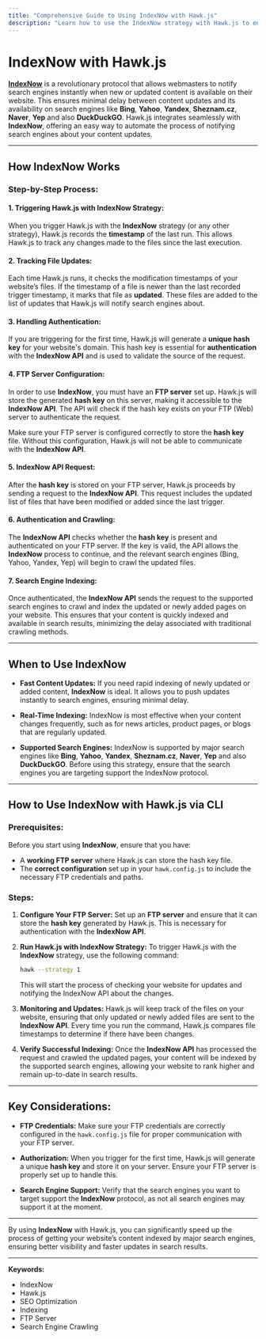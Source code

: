 ```yaml
---
title: "Comprehensive Guide to Using IndexNow with Hawk.js"
description: "Learn how to use the IndexNow strategy with Hawk.js to ensure rapid indexing of your website's content. Discover how it works, when to use it, and how to set it up via CLI."
---
```


# IndexNow with Hawk.js

**[IndexNow](https://www.indexnow.org/)** is a revolutionary protocol that allows webmasters to notify search engines instantly when new or updated content is available on their website. This ensures minimal delay between content updates and its availability on search engines like **Bing**, **Yahoo**, **Yandex**, **Sheznam.cz**, **Naver**, **Yep** and also **DuckDuckGO**. Hawk.js integrates seamlessly with **IndexNow**, offering an easy way to automate the process of notifying search engines about your content updates.

---

## How IndexNow Works

### Step-by-Step Process:

#### 1. **Triggering Hawk.js with IndexNow Strategy:**
   When you trigger Hawk.js with the **IndexNow** strategy (or any other strategy), Hawk.js records the **timestamp** of the last run. This allows Hawk.js to track any changes made to the files since the last execution.

#### 2. **Tracking File Updates:**
   Each time Hawk.js runs, it checks the modification timestamps of your website’s files. If the timestamp of a file is newer than the last recorded trigger timestamp, it marks that file as **updated**. These files are added to the list of updates that Hawk.js will notify search engines about.

#### 3. **Handling Authentication:**
   If you are triggering for the first time, Hawk.js will generate a **unique hash key** for your website's domain. This hash key is essential for **authentication** with the **IndexNow API** and is used to validate the source of the request.

#### 4. **FTP Server Configuration:**
   In order to use **IndexNow**, you must have an **FTP server** set up. Hawk.js will store the generated **hash key** on this server, making it accessible to the **IndexNow API**. The API will check if the hash key exists on your FTP (Web) server to authenticate the request.
   
   Make sure your FTP server is configured correctly to store the **hash key** file. Without this configuration, Hawk.js will not be able to communicate with the **IndexNow API**.

#### 5. **IndexNow API Request:**
   After the **hash key** is stored on your FTP server, Hawk.js proceeds by sending a request to the **IndexNow API**. This request includes the updated list of files that have been modified or added since the last trigger.

#### 6. **Authentication and Crawling:**
   The **IndexNow API** checks whether the **hash key** is present and authenticated on your FTP server. If the key is valid, the API allows the **IndexNow** process to continue, and the relevant search engines (Bing, Yahoo, Yandex, Yep) will begin to crawl the updated files.

#### 7. **Search Engine Indexing:**
   Once authenticated, the **IndexNow API** sends the request to the supported search engines to crawl and index the updated or newly added pages on your website. This ensures that your content is quickly indexed and available in search results, minimizing the delay associated with traditional crawling methods.

---

## When to Use IndexNow

- **Fast Content Updates:** If you need rapid indexing of newly updated or added content, **IndexNow** is ideal. It allows you to push updates instantly to search engines, ensuring minimal delay.
  
- **Real-Time Indexing:** IndexNow is most effective when your content changes frequently, such as for news articles, product pages, or blogs that are regularly updated.

- **Supported Search Engines:** IndexNow is supported by major search engines like **Bing**, **Yahoo**, **Yandex**, **Sheznam.cz**, **Naver**, **Yep** and also **DuckDuckGO**. Before using this strategy, ensure that the search engines you are targeting support the IndexNow protocol.

---

## How to Use IndexNow with Hawk.js via CLI

### Prerequisites:

Before you start using **IndexNow**, ensure that you have:

- A **working FTP server** where Hawk.js can store the hash key file.
- The **correct configuration** set up in your `hawk.config.js` to include the necessary FTP credentials and paths.

### Steps:

1. **Configure Your FTP Server:**
   Set up an **FTP server** and ensure that it can store the **hash key** generated by Hawk.js. This is necessary for authentication with the **IndexNow API**.

2. **Run Hawk.js with IndexNow Strategy:**
   To trigger Hawk.js with the **IndexNow** strategy, use the following command:

   ```bash
   hawk --strategy 1
   ```

   This will start the process of checking your website for updates and notifying the IndexNow API about the changes.

3. **Monitoring and Updates:**
   Hawk.js will keep track of the files on your website, ensuring that only updated or newly added files are sent to the **IndexNow API**. Every time you run the command, Hawk.js compares file timestamps to determine if there have been changes.

4. **Verify Successful Indexing:**
   Once the **IndexNow API** has processed the request and crawled the updated pages, your content will be indexed by the supported search engines, allowing your website to rank higher and remain up-to-date in search results.

---

## Key Considerations:

- **FTP Credentials:** Make sure your FTP credentials are correctly configured in the `hawk.config.js` file for proper communication with your FTP server.
  
- **Authorization:** When you trigger for the first time, Hawk.js will generate a unique **hash key** and store it on your server. Ensure your FTP server is properly set up to handle this.

- **Search Engine Support:** Verify that the search engines you want to target support the **IndexNow** protocol, as not all search engines may support it at the moment.

---

By using **IndexNow** with Hawk.js, you can significantly speed up the process of getting your website’s content indexed by major search engines, ensuring better visibility and faster updates in search results.

---

**Keywords:**
<ul className="keywords">
  <li>IndexNow</li>
  <li>Hawk.js</li>
  <li>SEO Optimization</li>
  <li>Indexing</li>
  <li>FTP Server</li>
  <li>Search Engine Crawling</li>
</ul>
